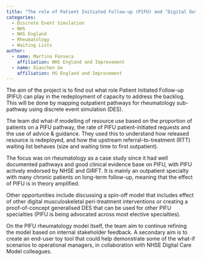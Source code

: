 ```yaml
---
title: "The role of Patient Initiated Follow-up (PIFU) and ‘Digital Outpatients’ in Supporting the Elective Recovery - Can We Better Size Potential for Clearing the Backlog?"
categories:
  - Discrete Event Simulation
  - NHS
  - NHS England
  - Rheumatology
  - Waiting Lists
author:
  - name: Martina Fonseca
    affiliation: NHS England and Improvement
  - name: Xiaochen Ge
    affiliation: HS England and Improvement
---
```


The aim of the project is to find out what role Patient Initiated Follow-up (PIFU) can play in the redeployment of capacity to address the backlog. This will be done by mapping outpatient pathways for rheumatology sub-pathway using discrete event simulation (DES).

The team did what-if modelling of resource use based on the proportion of patients on a PIFU pathway, the rate of PIFU patient-initiated requests and the use of advice & guidance. They used this to understand how released resource is redeployed, and how the upstream referral-to-treatment (RTT) waiting list behaves (size and waiting time to first outpatient).

The focus was on rheumatology as a case study since it had well documented pathways and good clinical evidence base on PIFU, with PIFU actively endorsed by NHSE and GIRFT. It is mainly an outpatient specialty with many chronic patients on long-term follow-up, meaning that the effect of PIFU is in theory amplified.

Other opportunities include discussing a spin-off model that includes effect of other digital musculoskeletal peri-treatment interventions or creating a proof-of-concept generalised DES that can be used for other PIFU specialties (PIFU is being advocated across most elective specialties).

On the PIFU rheumatology model itself, the team aim to continue refining the model based on internal stakeholder feedback. A secondary aim is to create an end-user toy tool that could help demonstrate some of the what-if scenarios to operational managers, in collaboration with NHSE Digital Care Model colleagues.
